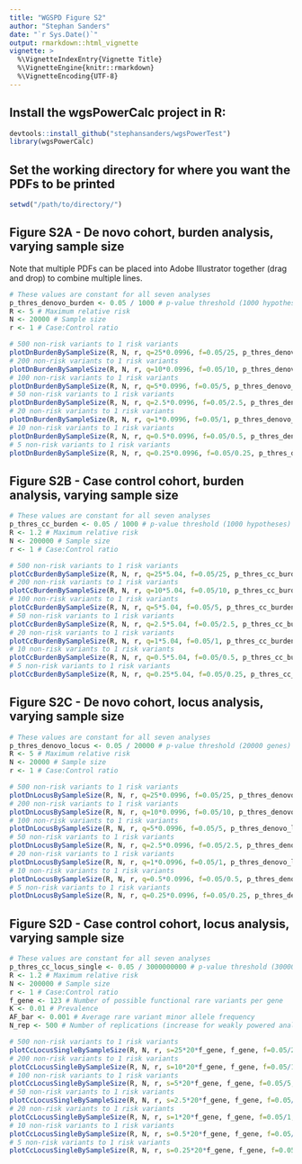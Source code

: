```yaml
---
title: "WGSPD Figure S2"
author: "Stephan Sanders"
date: "`r Sys.Date()`"
output: rmarkdown::html_vignette
vignette: >
  %\VignetteIndexEntry{Vignette Title}
  %\VignetteEngine{knitr::rmarkdown}
  %\VignetteEncoding{UTF-8}
---
```


## Install the wgsPowerCalc project in R:
```r
devtools::install_github("stephansanders/wgsPowerTest")
library(wgsPowerCalc)
```

## Set the working directory for where you want the PDFs to be printed
```r
setwd("/path/to/directory/")
```

## Figure S2A - De novo cohort, burden analysis, varying sample size
Note that multiple PDFs can be placed into Adobe Illustrator together (drag and drop) to combine multiple lines.
```r
# These values are constant for all seven analyses
p_thres_denovo_burden <- 0.05 / 1000 # p-value threshold (1000 hypotheses)
R <- 5 # Maximum relative risk
N <- 20000 # Sample size
r <- 1 # Case:Control ratio 

# 500 non-risk variants to 1 risk variants
plotDnBurdenBySampleSize(R, N, r, q=25*0.0996, f=0.05/25, p_thres_denovo_burden, name="FigS2A_500", col="#a65628") 
# 200 non-risk variants to 1 risk variants
plotDnBurdenBySampleSize(R, N, r, q=10*0.0996, f=0.05/10, p_thres_denovo_burden, name="FigS2A_200", col="#ffff33") 
# 100 non-risk variants to 1 risk variants
plotDnBurdenBySampleSize(R, N, r, q=5*0.0996, f=0.05/5, p_thres_denovo_burden, name="FigS2A_100", col="#ff7f00") 
# 50 non-risk variants to 1 risk variants
plotDnBurdenBySampleSize(R, N, r, q=2.5*0.0996, f=0.05/2.5, p_thres_denovo_burden, name="FigS2A_50", col="#984ea3")
# 20 non-risk variants to 1 risk variants
plotDnBurdenBySampleSize(R, N, r, q=1*0.0996, f=0.05/1, p_thres_denovo_burden, name="FigS2A_20", col="#4daf4a") 
# 10 non-risk variants to 1 risk variants
plotDnBurdenBySampleSize(R, N, r, q=0.5*0.0996, f=0.05/0.5, p_thres_denovo_burden, name="FigS2A_10", col="#377eb8") 
# 5 non-risk variants to 1 risk variants
plotDnBurdenBySampleSize(R, N, r, q=0.25*0.0996, f=0.05/0.25, p_thres_denovo_burden, name="FigS2A_5", col="#e41a1c") 
```

## Figure S2B - Case control cohort, burden analysis, varying sample size
```r
# These values are constant for all seven analyses
p_thres_cc_burden <- 0.05 / 1000 # p-value threshold (1000 hypotheses)
R <- 1.2 # Maximum relative risk
N <- 200000 # Sample size
r <- 1 # Case:Control ratio 

# 500 non-risk variants to 1 risk variants
plotCcBurdenBySampleSize(R, N, r, q=25*5.04, f=0.05/25, p_thres_cc_burden, name="FigS2B_500", col="#a65628") 
# 200 non-risk variants to 1 risk variants
plotCcBurdenBySampleSize(R, N, r, q=10*5.04, f=0.05/10, p_thres_cc_burden, name="FigS2B_200", col="#ffff33") 
# 100 non-risk variants to 1 risk variants
plotCcBurdenBySampleSize(R, N, r, q=5*5.04, f=0.05/5, p_thres_cc_burden, name="FigS2B_100", col="#ff7f00") 
# 50 non-risk variants to 1 risk variants
plotCcBurdenBySampleSize(R, N, r, q=2.5*5.04, f=0.05/2.5, p_thres_cc_burden, name="FigS2B_50", col="#984ea3")
# 20 non-risk variants to 1 risk variants
plotCcBurdenBySampleSize(R, N, r, q=1*5.04, f=0.05/1, p_thres_cc_burden, name="FigS2B_20", col="#4daf4a") 
# 10 non-risk variants to 1 risk variants
plotCcBurdenBySampleSize(R, N, r, q=0.5*5.04, f=0.05/0.5, p_thres_cc_burden, name="FigS2B_10", col="#377eb8") 
# 5 non-risk variants to 1 risk variants
plotCcBurdenBySampleSize(R, N, r, q=0.25*5.04, f=0.05/0.25, p_thres_cc_burden, name="FigS2B_5", col="#e41a1c") 
```

## Figure S2C - De novo cohort, locus analysis, varying sample size
```r
# These values are constant for all seven analyses
p_thres_denovo_locus <- 0.05 / 20000 # p-value threshold (20000 genes)
R <- 5 # Maximum relative risk
N <- 20000 # Sample size
r <- 1 # Case:Control ratio 

# 500 non-risk variants to 1 risk variants
plotDnLocusBySampleSize(R, N, r, q=25*0.0996, f=0.05/25, p_thres_denovo_locus, name="FigS2C_500", col="#a65628") 
# 200 non-risk variants to 1 risk variants
plotDnLocusBySampleSize(R, N, r, q=10*0.0996, f=0.05/10, p_thres_denovo_locus, name="FigS2C_200", col="#ffff33") 
# 100 non-risk variants to 1 risk variants
plotDnLocusBySampleSize(R, N, r, q=5*0.0996, f=0.05/5, p_thres_denovo_locus, name="FigS2C_100", col="#ff7f00") 
# 50 non-risk variants to 1 risk variants
plotDnLocusBySampleSize(R, N, r, q=2.5*0.0996, f=0.05/2.5, p_thres_denovo_locus, name="FigS2C_50", col="#984ea3")
# 20 non-risk variants to 1 risk variants
plotDnLocusBySampleSize(R, N, r, q=1*0.0996, f=0.05/1, p_thres_denovo_locus, name="FigS2C_20", col="#4daf4a") 
# 10 non-risk variants to 1 risk variants
plotDnLocusBySampleSize(R, N, r, q=0.5*0.0996, f=0.05/0.5, p_thres_denovo_locus, name="FigS2C_10", col="#377eb8") 
# 5 non-risk variants to 1 risk variants
plotDnLocusBySampleSize(R, N, r, q=0.25*0.0996, f=0.05/0.25, p_thres_denovo_locus, name="FigS2C_5", col="#e41a1c") 
```

## Figure S2D - Case control cohort, locus analysis, varying sample size
```r
# These values are constant for all seven analyses
p_thres_cc_locus_single <- 0.05 / 3000000000 # p-value threshold (3000000000 nucloetides in genome)
R <- 1.2 # Maximum relative risk
N <- 200000 # Sample size
r <- 1 # Case:Control ratio
f_gene <- 123 # Number of possible functional rare variants per gene
K <- 0.01 # Prevalence
AF_bar <- 0.001 # Average rare variant minor allele frequency
N_rep <- 500 # Number of replications (increase for weakly powered analyses)

# 500 non-risk variants to 1 risk variants
plotCcLocusSingleBySampleSize(R, N, r, s=25*20*f_gene, f_gene, f=0.05/25, K, AF_bar, N_rep, p_thres_cc_locus_single, name="FigS2D_500", col="#a65628") 
# 200 non-risk variants to 1 risk variants
plotCcLocusSingleBySampleSize(R, N, r, s=10*20*f_gene, f_gene, f=0.05/10, K, AF_bar, N_rep, p_thres_cc_locus_single, name="FigS2D_200", col="#ffff33") 
# 100 non-risk variants to 1 risk variants
plotCcLocusSingleBySampleSize(R, N, r, s=5*20*f_gene, f_gene, f=0.05/5, K, AF_bar, N_rep, p_thres_cc_locus_single, name="FigS2D_100", col="#ff7f00") 
# 50 non-risk variants to 1 risk variants
plotCcLocusSingleBySampleSize(R, N, r, s=2.5*20*f_gene, f_gene, f=0.05/2.5, K, AF_bar, N_rep, p_thres_cc_locus_single, name="FigS2D_50", col="#984ea3")
# 20 non-risk variants to 1 risk variants
plotCcLocusSingleBySampleSize(R, N, r, s=1*20*f_gene, f_gene, f=0.05/1, K, AF_bar, N_rep, p_thres_cc_locus_single, name="FigS2D_20", col="#4daf4a") 
# 10 non-risk variants to 1 risk variants
plotCcLocusSingleBySampleSize(R, N, r, s=0.5*20*f_gene, f_gene, f=0.05/0.5, K, AF_bar, N_rep, p_thres_cc_locus_single, name="FigS2D_10", col="#377eb8") 
# 5 non-risk variants to 1 risk variants
plotCcLocusSingleBySampleSize(R, N, r, s=0.25*20*f_gene, f_gene, f=0.05/0.25, K, AF_bar, N_rep, p_thres_cc_locus_single, name="FigS2D_5", col="#e41a1c")  
```
